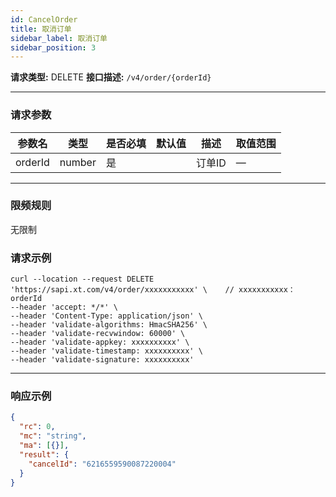 ```yaml
---
id: CancelOrder
title: 取消订单
sidebar_label: 取消订单
sidebar_position: 3
---
```


**请求类型:** DELETE
**接口描述:** `/v4/order/{orderId}`

---

### 请求参数

| 参数名   | 类型   | 是否必填 | 默认值 | 描述   | 取值范围 |
|----------|--------|----------|--------|--------|----------|
| orderId  | number | 是       |        | 订单ID | —        |

---


### 限频规则
无限制


### 请求示例
```
curl --location --request DELETE 'https://sapi.xt.com/v4/order/xxxxxxxxxxx' \    // xxxxxxxxxxx：orderId
--header 'accept: */*' \
--header 'Content-Type: application/json' \
--header 'validate-algorithms: HmacSHA256' \
--header 'validate-recvwindow: 60000' \
--header 'validate-appkey: xxxxxxxxxx' \
--header 'validate-timestamp: xxxxxxxxxx' \
--header 'validate-signature: xxxxxxxxxx'
```
---

### 响应示例

```json title="Response"
{
  "rc": 0,
  "mc": "string",
  "ma": [{}],
  "result": {
    "cancelId": "6216559590087220004"
  }
}
